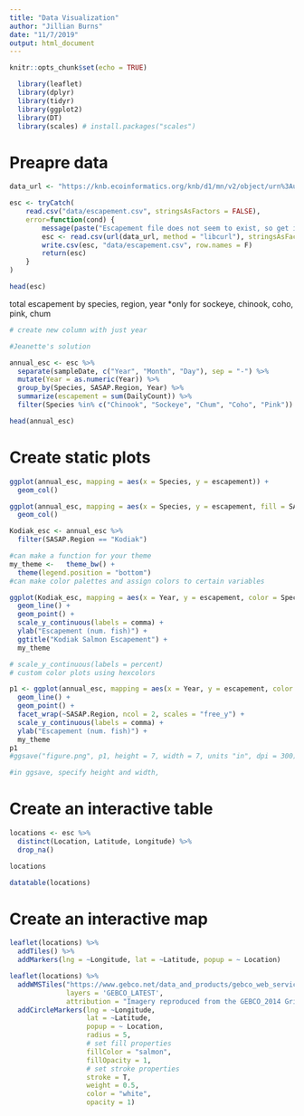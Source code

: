 ```yaml
---
title: "Data Visualization"
author: "Jillian Burns"
date: "11/7/2019"
output: html_document
---
```


```r
knitr::opts_chunk$set(echo = TRUE)
```

```r
  library(leaflet)
  library(dplyr)
  library(tidyr)
  library(ggplot2)
  library(DT)
  library(scales) # install.packages("scales")
```

# Preapre data

```r
data_url <- "https://knb.ecoinformatics.org/knb/d1/mn/v2/object/urn%3Auuid%3Af119a05b-bbe7-4aea-93c6-85434dcb1c5e"

esc <- tryCatch(
    read.csv("data/escapement.csv", stringsAsFactors = FALSE),
    error=function(cond) {
        message(paste("Escapement file does not seem to exist, so get it from the KNB."))
        esc <- read.csv(url(data_url, method = "libcurl"), stringsAsFactors = FALSE)
        write.csv(esc, "data/escapement.csv", row.names = F)
        return(esc)
    }
)

head(esc)
```

total escapement by species, region, year
  *only for sockeye, chinook, coho, pink, chum

```r
# create new column with just year

#Jeanette's solution

annual_esc <- esc %>% 
  separate(sampleDate, c("Year", "Month", "Day"), sep = "-") %>% 
  mutate(Year = as.numeric(Year)) %>% 
  group_by(Species, SASAP.Region, Year) %>% 
  summarize(escapement = sum(DailyCount)) %>% 
  filter(Species %in% c("Chinook", "Sockeye", "Chum", "Coho", "Pink"))

head(annual_esc)
```

# Create static plots

```r
ggplot(annual_esc, mapping = aes(x = Species, y = escapement)) +
  geom_col()
```

```r
ggplot(annual_esc, mapping = aes(x = Species, y = escapement, fill = SASAP.Region)) +
  geom_col()
```

```r
Kodiak_esc <- annual_esc %>% 
  filter(SASAP.Region == "Kodiak")

#can make a function for your theme
my_theme <-   theme_bw() +
  theme(legend.position = "bottom")
#can make color palettes and assign colors to certain variables

ggplot(Kodiak_esc, mapping = aes(x = Year, y = escapement, color = Species)) +
  geom_line() +
  geom_point() +
  scale_y_continuous(labels = comma) +
  ylab("Escapement (num. fish)") +
  ggtitle("Kodiak Salmon Escapement") +
  my_theme

# scale_y_continuous(labels = percent)
# custom color plots using hexcolors
```

```r
p1 <- ggplot(annual_esc, mapping = aes(x = Year, y = escapement, color = Species)) +
  geom_line() +
  geom_point() +
  facet_wrap(~SASAP.Region, ncol = 2, scales = "free_y") +
  scale_y_continuous(labels = comma) +
  ylab("Escapement (num. fish)") +
  my_theme
p1
#ggsave("figure.png", p1, height = 7, width = 7, units "in", dpi = 300)

#in ggsave, specify height and width, 
```

# Create an interactive table

```r
locations <- esc %>% 
  distinct(Location, Latitude, Longitude) %>% 
  drop_na()

locations
```

```r
datatable(locations)
```


# Create an interactive map

```r
leaflet(locations) %>% 
  addTiles() %>% 
  addMarkers(lng = ~Longitude, lat = ~Latitude, popup = ~ Location)
```
```r
leaflet(locations) %>% 
  addWMSTiles("https://www.gebco.net/data_and_products/gebco_web_services/web_map_service/mapserv?",
              layers = 'GEBCO_LATEST',
              attribution = "Imagery reproduced from the GEBCO_2014 Grid, version 20150318, www.gebco.net") %>%
  addCircleMarkers(lng = ~Longitude,
                   lat = ~Latitude,
                   popup = ~ Location,
                   radius = 5,
                   # set fill properties
                   fillColor = "salmon",
                   fillOpacity = 1,
                   # set stroke properties
                   stroke = T,
                   weight = 0.5,
                   color = "white",
                   opacity = 1)
```
 


